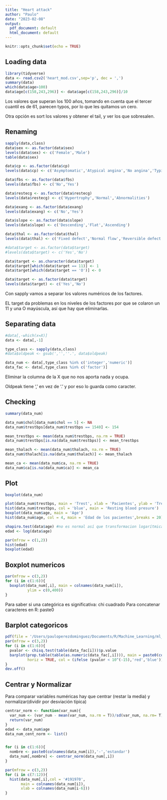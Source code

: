 ```yaml
---
title: "Heart attack"
author: "Paulo"
date: "2023-02-08"
output:
  pdf_document: default
  html_document: default
---
```


```r
knitr::opts_chunk$set(echo = TRUE)
```

## Loading data

```r
library(tidyverse)
data <- read.csv2('heart_mod.csv',sep='p', dec = ',')
summary(data)
which(data$age>100)
data$age[c(158,243,296)] <- data$age[c(158,243,296)]/10
```

Los valores que superan los 100 años, tomando en cuenta que el tercer cuantil es de 61,
parecen typos, por lo que les quitamos un cero.

Otra opción es sort los valores y obtener el tail, y ver los que sobresalen.


## Renaming
```r
sapply(data,class)
data$sex <- as.factor(data$sex)
levels(data$sex) <- c('Female','Male')
table(data$sex)

data$cp <- as.factor(data$cp)
levels(data$cp) <- c('Asymptomatic','Atypical angina','No angina','Typical angina')

data$fbs <- as.factor(data$fbs)
levels(data$fbs) <- c('No','Yes')

data$restecg <- as.factor(data$restecg)
levels(data$restecg) <- c('Hypertrophy','Normal','Abnormalities')

data$exang <- as.factor(data$exang)
levels(data$exang) <- c('No','Yes')

data$slope <- as.factor(data$slope)
levels(data$slope) <- c('Descending','Flat','Ascending')

data$thal <- as.factor(data$thal)
levels(data$thal) <- c('Fixed defect','Normal flow','Reversible defect')

#data$target <- as.factor(data$target)
#levels(data$target) <- c('Yes','No')

data$target <- as.character(data$target)
data$target[which(data$target == 11)] <- 1
data$target[which(data$target == 'O')] <- 0

data$target <- as.factor(data$target)
levels(data$target) <- c('Yes','No')
```

Con sapply vamos a separar los valores numéricos de los factores.

EL target da problemas en los niveles de los factores por que se colaron un 11 y una O mayúscula,
así que hay que eliminarlas.

## Separating data
```r
#data[,-which(x=X)]
data <- data[,-1]

type_class <- sapply(data,class)
#data$oldpeak <- gsub(','',''.', data$oldpeak)

data_num <- data[,type_class %in% c('integer','numeric')]
data_fac <- data[,type_class %in% c('factor')]

```
Eliminar la columna de la X que no nos aporta nada y ocupa.

Oldpeak tiene ',' en vez de '.' y por eso lo guarda como caracter.

## Checking
```r
summary(data_num)

data_num$chol[data_num$chol == 5] <- NA
data_num$trestbps[data_num$trestbps == 1540] <- 154

mean_trestbps <- mean(data_num$trestbps, na.rm = TRUE)
data_num$trestbps[is.na(data_num$trestbps)] <- mean_trestbps

mean_thalach <- mean(data_num$thalach, na.rm = TRUE)
data_num$thalach[is.na(data_num$thalach)] <- mean_thalach

mean_ca <- mean(data_num$ca, na.rm = TRUE)
data_num$ca[is.na(data_num$ca)] <- mean_ca

```

## Plot
```r
boxplot(data_num)

plot(data_num$trestbps, main = 'Trest', xlab = 'Pacientes', ylab = 'Trest')
hist(data_num$trestbps, col = 'blue', main = 'Resting blood presure')
boxplot(data_num$age, main = 'Age')
hist(data_num$age, col = 4, main = 'Edad de los pacientes',breaks = 20)

shapiro.test(data$age) #no es normal así que transformacion logarítmica
edad <- log(data$age)

par(mfrow = c(1,2))
hist(edad)
boxplot(edad)
```


## Boxplot numericos
```r
par(mfrow = c(3,2))
for (i in c(1:6)){
  boxplot(data_num[,i], main = colnames(data_num[i]),
          ylim = c(0,400))
}
```

Para saber si una categórica es significativa: chi cuadrado
Para concatenar caracteres en R: paste0
 
## Barplot categoricos
```r
pdf(file = '/Users/pauloperezdominguez/Documents/R/Machine_Learning/ml_class/barplot_fac.pdf')
par(mfrow = c(3,2))
for (i in c(1:6)){
  pvalor <- chisq.test(table(data_fac[i]))$p.value
  barplot(prop.table(table(as.numeric(data_fac[,i]))), main = paste0(colnames(data_fac[i]),'-',pvalor),
          horiz = TRUE, col = (ifelse (pvalor < 10^(-15),'red','blue')))
}
dev.off()
```

## Centrar y Normalizar
Para comparar variables numéricas hay que centrar (restar la media) y normalizar(dividir por desviación típica)
```r
centrar_norm <- function(var_num){
  var_num <- (var_num - mean(var_num, na.rm = T))/sd(var_num, na.rm= T)
  return(var_num)
}
edad <- data_num$age
data_num_cent_norm <- list()


for (i in c(1:6)){
  nombre <- paste0(colnames(data_num[i]),'-','estandar')
  data_num[,nombre] <- centrar_norm(data_num[,i])
}

par(mfrow = c(3,2))
for (i in c(7:12)){
  hist(data_num[,i],col = '#191970',
       main = colnames(data_num[i]),
       xlab = colnames(data_num[i-6]))
}
```




